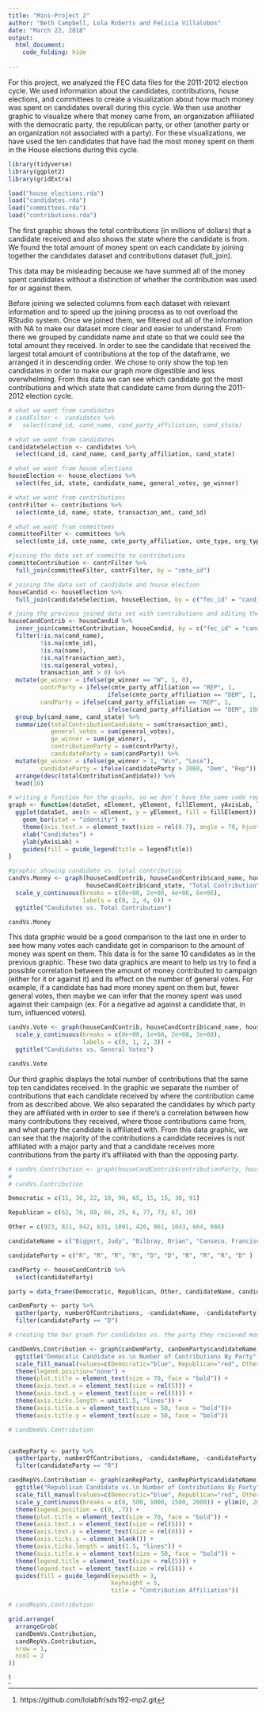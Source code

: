 ```yaml
---
title: "Mini-Project 2"
author: "Beth Campbell, Lola Roberts and Felicia Villalobos"
date: "March 22, 2018"
output:
  html_document:
    code_folding: hide
    
---
```


For this project, we analyzed the FEC data files for the 2011-2012 election cycle. We used information about the candidates, contributions, house elections, and committees to create a visualization about how much money was spent on candidates overall during this cycle. We then use another graphic to visualize where that money came from, an organization affiliated with the democratic party, the republican party, or other (another party or an organization not associated with a party). For these visualizations, we have used the ten candidates that have had the most money spent on them in the House elections during this cycle.

```r
library(tidyverse)
library(ggplot2)
library(gridExtra)
```

```r
load("house_elections.rda")
load("candidates.rda")
load("committees.rda")
load("contributions.rda")
```

The first graphic shows the total contributions (in millions of dollars) that a candidate received and also shows the state where the candidate is from. We found the total amount of money spent on each candidate by joining together the candidates dataset and contributions dataset (full_join).

This data may be misleading because we have summed all of the money spent candidates without a distinction of whether the contribution was used for or against them. 

Before joining we selected columns from each dataset with relevant information and to speed up the joining process as to not overload the RStudio system. Once we joined them, we filtered out all of the information with NA to make our dataset more clear and easier to understand. From there we grouped by candidate name and state so that we could see the total amount they received. In order to see the candidate that received the largest total amount of contributions at the top of the dataframe, we arranged it in descending order. We chose to only show the top ten candidates in order to make our graph more digestible and less overwhelming. From this data we can see which candidate got the most contributions and which state that candidate came from during the 2011-2012 election cycle. 

```r
# what we want from candidates
# candFilter <- candidates %>%
#   select(cand_id, cand_name, cand_party_affiliation, cand_state)

# what we want from candidates
candidateSelection <- candidates %>%
  select(cand_id, cand_name, cand_party_affiliation, cand_state)

# what we want from house_elections
houseElection <- house_elections %>%
  select(fec_id, state, candidate_name, general_votes, ge_winner)

# what we want from contributions
contrFilter <- contributions %>%
  select(cmte_id, name, state, transaction_amt, cand_id)

# what we want from committees
committeeFilter <- committees %>%
  select(cmte_id, cmte_name, cmte_party_affiliation, cmte_type, org_type)

#joining the data set of committe to contributions
committeContribution <- contrFilter %>%
  full_join(committeeFilter, contrFilter, by = "cmte_id")

# joining the data set of candidate and house election 
houseCandid <- houseElection %>%
  full_join(candidateSelection, houseElection, by = c("fec_id" = "cand_id"))

# joing the previous joined data set with contributions and editing the data set to show what we want
houseCandContrib <- houseCandid %>%
  inner_join(committeContribution, houseCandid, by = c("fec_id" = "cand_id")) %>%
  filter(!is.na(cand_name),
         !is.na(cmte_id),
         !is.na(name),
         !is.na(transaction_amt),
         !is.na(general_votes),
         transaction_amt > 0) %>%
  mutate(ge_winner = ifelse(ge_winner == "W", 1, 0),
         contrParty = ifelse(cmte_party_affiliation == "REP", 1,
                            ifelse(cmte_party_affiliation == "DEM", 1, 1)),
         candParty = ifelse(cand_party_affiliation == "REP", 1,
                            ifelse(cand_party_affiliation == "DEM", 1000, 0))) %>%
  group_by(cand_name, cand_state) %>%
  summarize(totalContributionCandidate = sum(transaction_amt),
            general_votes = sum(general_votes),
            ge_winner = sum(ge_winner),
            contributionParty = sum(contrParty),
            candidateParty = sum(candParty)) %>%
  mutate(ge_winner = ifelse(ge_winner > 1, "Win", "Lose"),
         candidateParty = ifelse(candidateParty > 2000, "Dem", "Rep")) %>%
  arrange(desc(totalContributionCandidate)) %>%
  head(10)
```

```r
# writing a function for the graphs, so we don't have the same code repeated
graph <- function(dataSet, xElement, yElement, fillElement, yAxisLab, legendTitle) {
  ggplot(dataSet, aes(x = xElement, y = yElement, fill = fillElement)) + 
    geom_bar(stat = "identity") + 
    theme(axis.text.x = element_text(size = rel(0.7), angle = 70, hjust = 1)) +
    xlab("Candidates") + 
    ylab(yAxisLab) + 
    guides(fill = guide_legend(title = legendTitle))
}
```


```r
#graphic showing candidate vs. total contribution
candVs.Money <- graph(houseCandContrib, houseCandContrib$cand_name, houseCandContrib$totalContributionCandidate,
                      houseCandContrib$cand_state, "Total Contribution\n(Millions)", "Candidate Origin State") + 
  scale_y_continuous(breaks = c(0e+00, 2e+06, 4e+06, 6e+06),
                     labels = c(0, 2, 4, 6)) +
  ggtitle("Candidates vs. Total Contribution")

candVs.Money
```

This data graphic would be a good comparison to the last one in order to see how many votes each candidate got in comparison to the amount of money was spent on them. This data is for the same 10 candidates as in the previous graphic. These two data graphics are meant to help us try to find a possible correlation between the amount of money contributed to campaign (either for it or against it) and its effect on the number of general votes. For example, if a candidate has had more money spent on them but, fewer general votes, then maybe we can infer that the money spent was used against their campaign (ex. For a negative ad against a candidate that, in turn, influenced voters).   

```r
candVs.Vote <- graph(houseCandContrib, houseCandContrib$cand_name, houseCandContrib$general_votes, houseCandContrib$ge_winner, "General Votes\n(Hundreds of Millions)", "Loss/Win") +
  scale_y_continuous(breaks = c(0e+00, 1e+08, 2e+08, 3e+08),
                     labels = c(0, 1, 2, 3)) +
  ggtitle("Candidates vs. General Votes")

candVs.Vote
```

Our third graphic displays the total number of contributions that the same top ten candidates received. In the graphic we separate the number of contributions that each candidate received by where the contribution came from as described above. We also separated the candidates by which party they are affiliated with in order to see if there’s a correlation between how many contributions they received, where those contributions came from, and what party the candidate is affiliated with. From this data graphic, we can see that the majority of the contributions a candidate receives is not affiliated with a major party and that a candidate receives more contributions from the party it’s affiliated with than the opposing party.

```r
# candVs.Contribution <- graph(houseCandContrib$contributionParty, houseCandContrib$candidateParty, "Total Number of Contributions")
# 
# candVs.Contribution

Democratic = c(15, 30, 22, 10, 96, 65, 15, 15, 30, 91)

Republican = c(62, 76, 80, 66, 25, 6, 77, 73, 67, 10)

Other = c(923, 821, 842, 631, 1801, 426, 861, 1043, 664, 666)

candidateName = c("Biggert, Judy", "Bilbray, Brian", "Canseco, Francisco", "Cravaack, Raymond", "Critz, Mark", "Duckworth, Tammy", " Lungren, Daniel ", "Renacci, James ", "Schilling, Robert ", "Shutton, Betty S")

candidateParty = c("R", "R", "R", "R", "D", "D", "R", "R", "R", "D" )

candParty <- houseCandContrib %>%
  select(candidateParty)

party = data_frame(Democratic, Republican, Other, candidateName, candidateParty)

canDemParty <- party %>%
  gather(party, numberOfContributions, -candidateName, -candidateParty) %>%
  filter(candidateParty == "D")

# creating the bar graph for candidates vs. the party they recieved money from

candDemVs.Contribution <- graph(canDemParty, canDemParty$candidateName, canDemParty$numberOfContributions, canDemParty$party, "Number of Contributions", "Candidate Party Affiliation") + 
  ggtitle("Democatic Candidate vs.\n Number of Contributions By Party") + 
  scale_fill_manual(values=c(Democratic="blue", Republican="red", Other = "grey")) + 
  theme(legend.position="none") + 
  theme(plot.title = element_text(size = 70, face = "bold")) + 
  theme(axis.text.x = element_text(size = rel(5))) + 
  theme(axis.text.y = element_text(size = rel(5))) + 
  theme(axis.ticks.length = unit(1.5, "lines")) + 
  theme(axis.title.x = element_text(size = 50, face = "bold"))+
  theme(axis.title.y = element_text(size = 50, face = "bold"))

# candDemVs.Contribution


canRepParty <- party %>%
  gather(party, numberOfContributions, -candidateName, -candidateParty) %>%
  filter(candidateParty == "R")

candRepVs.Contribution <- graph(canRepParty, canRepParty$candidateName, canRepParty$numberOfContributions, canRepParty$party, "", "Candidate Party\n Affiliation") + 
  ggtitle("Republican Candidate vs.\n Number of Contributions By Party") + 
  scale_fill_manual(values=c(Democratic="blue", Republican="red", Other = "grey")) + 
  scale_y_continuous(breaks = c(0, 500, 1000, 1500, 2000)) + ylim(0, 2000) +
  theme(legend.position = c(0, .7)) + 
  theme(plot.title = element_text(size = 70, face = "bold")) + 
  theme(axis.text.x = element_text(size = rel(5))) + 
  theme(axis.text.y = element_text(size = rel(0))) +
  theme(axis.ticks.y = element_blank()) +
  theme(axis.ticks.length = unit(1.5, "lines")) + 
  theme(axis.title.x = element_text(size = 50, face = "bold")) + 
  theme(legend.title = element_text(size = rel(5))) + 
  theme(legend.text = element_text(size = rel(5))) + 
  guides(fill = guide_legend(keywidth = 3,
                             keyheight = 5,
                             title = "Contribution Affiliation"))

# candRepVs.Contribution

grid.arrange(
  arrangeGrob(
  candDemVs.Contribution,
  candRepVs.Contribution,
  nrow = 1,
  ncol = 2
))
```
^[https://github.com/lolabfr/sds192-mp2.git]
